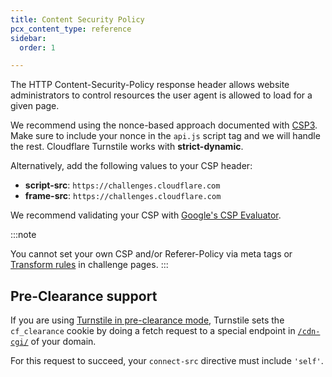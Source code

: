 ```yaml
---
title: Content Security Policy
pcx_content_type: reference
sidebar:
  order: 1

---
```


The HTTP Content-Security-Policy response header allows website administrators to control resources the user agent is allowed to load for a given page.

We recommend using the nonce-based approach documented with [CSP3](https://w3c.github.io/webappsec-csp/#framework-directive-source-list). Make sure to include your nonce in the `api.js` script tag and we will handle the rest. Cloudflare Turnstile works with **strict-dynamic**.

Alternatively, add the following values to your CSP header:

- **script-src**: `https://challenges.cloudflare.com`
- **frame-src**: `https://challenges.cloudflare.com`

We recommend validating your CSP with [Google's CSP Evaluator](https://csp-evaluator.withgoogle.com/).

:::note

You cannot set your own CSP and/or Referer-Policy via meta tags or [Transform rules](/rules/transform/) in challenge pages. 
:::

## Pre-Clearance support

If you are using [Turnstile in pre-clearance mode](/turnstile/concepts/pre-clearance-support/), Turnstile sets the `cf_clearance` cookie by doing a fetch request to a special endpoint in [`/cdn-cgi/`](/fundamentals/reference/cdn-cgi-endpoint/) of your domain.

For this request to succeed, your `connect-src` directive must include `'self'`.
